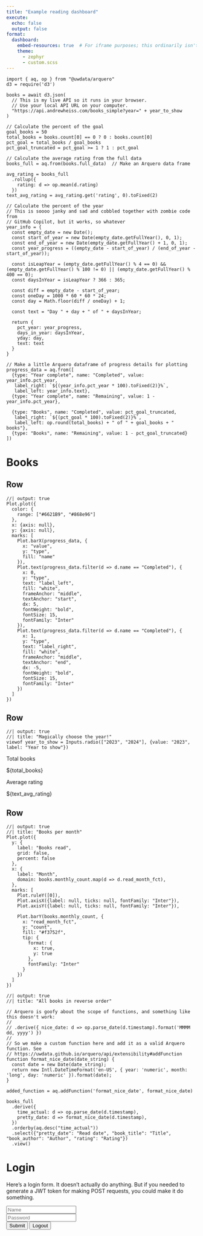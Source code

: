 ```yaml
---
title: "Example reading dashboard"
execute:
  echo: false
  output: false
format:
  dashboard: 
    embed-resources: true  # For iframe purposes; this ordinarily isn't necessary
    theme:
      - zephyr
      - custom.scss
---
```


```ojs
import { aq, op } from "@uwdata/arquero"
d3 = require('d3')

books = await d3.json(
  // This is my live API so it runs in your browser.
  // Use your local API URL on your computer.
  "https://api.andrewheiss.com/books_simple?year=" + year_to_show
)

// Calculate the percent of the goal
goal_books = 50
total_books = books.count[0] == 0 ? 0 : books.count[0]
pct_goal = total_books / goal_books
pct_goal_truncated = pct_goal >= 1 ? 1 : pct_goal

// Calculate the average rating from the full data
books_full = aq.from(books.full_data)  // Make an Arquero data frame

avg_rating = books_full
  .rollup({
    rating: d => op.mean(d.rating)
  })
text_avg_rating = avg_rating.get('rating', 0).toFixed(2)

// Calculate the percent of the year
// This is soooo janky and sad and cobbled together with zombie code from 
// GitHub Copilot, but it works, so whatever
year_info = {
  const empty_date = new Date();
  const start_of_year = new Date(empty_date.getFullYear(), 0, 1);
  const end_of_year = new Date(empty_date.getFullYear() + 1, 0, 1);
  const year_progress = ((empty_date - start_of_year) / (end_of_year - start_of_year));

  const isLeapYear = (empty_date.getFullYear() % 4 == 0) && (empty_date.getFullYear() % 100 != 0) || (empty_date.getFullYear() % 400 == 0);
  const daysInYear = isLeapYear ? 366 : 365;

  const diff = empty_date - start_of_year;
  const oneDay = 1000 * 60 * 60 * 24;
  const day = Math.floor(diff / oneDay) + 1;
  
  const text = "Day " + day + " of " + daysInYear;

  return {
    pct_year: year_progress, 
    days_in_year: daysInYear, 
    yday: day,
    text: text
  }
}

// Make a little Arquero dataframe of progress details for plotting
progress_data = aq.from([
  {type: "Year complete", name: "Completed", value: year_info.pct_year, 
   label_right: `${(year_info.pct_year * 100).toFixed(2)}%`, 
   label_left: year_info.text},
  {type: "Year complete", name: "Remaining", value: 1 - year_info.pct_year},
  
  {type: "Books", name: "Completed", value: pct_goal_truncated, 
   label_right: `${(pct_goal * 100).toFixed(2)}%`, 
   label_left: op.round(total_books) + " of " + goal_books + " books"},
  {type: "Books", name: "Remaining", value: 1 - pct_goal_truncated}
])
```

# Books

## Row {height=20%}

```ojs
//| output: true
Plot.plot({
  color: {
    range: ["#6621B9", "#868e96"]
  },
  x: {axis: null},
  y: {axis: null},
  marks: [
    Plot.barX(progress_data, {
      x: "value", 
      y: "type", 
      fill: "name"
    }),
    Plot.text(progress_data.filter(d => d.name == "Completed"), {
      x: 0,
      y: "type",
      text: "label_left",
      fill: "white",
      frameAnchor: "middle",
      textAnchor: "start",
      dx: 5,
      fontWeight: "bold",
      fontSize: 15,
      fontFamily: "Inter"
    }),
    Plot.text(progress_data.filter(d => d.name == "Completed"), {
      x: 1,
      y: "type",
      text: "label_right",
      fill: "white",
      frameAnchor: "middle",
      textAnchor: "end",
      dx: -5,
      fontWeight: "bold",
      fontSize: 15,
      fontFamily: "Inter"
    })
  ]
})
```


## Row {height=25%}

```ojs
//| output: true
//| title: "Magically choose the year!"
viewof year_to_show = Inputs.radio(["2023", "2024"], {value: "2023", label: "Year to show"})
```

::: {.valuebox icon="book" color="secondary"}
Total books

${total_books}
:::

::: {.valuebox icon="star-fill" color="success"}
Average rating

${text_avg_rating}
:::


## Row {height=55%}

```ojs
//| output: true
//| title: "Books per month"
Plot.plot({
  y: {
    label: "Books read",
    grid: false,
    percent: false
  },
  x: {
    label: "Month",
    domain: books.monthly_count.map(d => d.read_month_fct),
  },
  marks: [
    Plot.ruleY([0]),
    Plot.axisX({label: null, ticks: null, fontFamily: "Inter"}),
    Plot.axisY({label: null, ticks: null, fontFamily: "Inter"}),

    Plot.barY(books.monthly_count, {
      x: "read_month_fct", 
      y: "count", 
      fill: "#f3752f",
      tip: {
        format: {
          x: true,
          y: true
        },
        fontFamily: "Inter"
      }
    })
  ]
})
```


```ojs
//| output: true
//| title: "All books in reverse order"

// Arquero is goofy about the scope of functions, and something like this doesn't work:
//
// .derive({ nice_date: d => op.parse_date(d.timestamp).format('MMMM dd, yyyy') })
//
// So we make a custom function here and add it as a valid Arquero function. See
// https://uwdata.github.io/arquero/api/extensibility#addFunction
function format_nice_date(date_string) {
  const date = new Date(date_string);
  return new Intl.DateTimeFormat('en-US', { year: 'numeric', month: 'long', day: 'numeric' }).format(date);
}

added_function = aq.addFunction('format_nice_date', format_nice_date)

books_full
  .derive({
    time_actual: d => op.parse_date(d.timestamp),
    pretty_date: d => format_nice_date(d.timestamp),
  })
  .orderby(aq.desc("time_actual"))
  .select({"pretty_date": "Read date", "book_title": "Title", "book_author": "Author", "rating": "Rating"})
  .view()
```

# Login

::: {.card}
Here's a login form. It doesn't actually do anything. But if you needed to generate a JWT token for making POST requests, you could make it do something.

```{=html}
<div class="grid">
  <div class="g-col-12 g-col-md-6 g-start-0 g-start-md-4">
    <form id="login">
      <div class="mb-3">
        <input type="text" id="username" class="form-control" placeholder="Name" aria-label="Name">
      </div>
      <div class="mb-3">
        <input type="password" id="password" class="form-control" placeholder="Password" aria-label="Password">
      </div>
      <button type="submit" class="btn btn-success">Submit</button>
      <button id="logout-button" class="btn btn-danger">Logout</button>
    </form>
  </div>
</div>
```
:::
